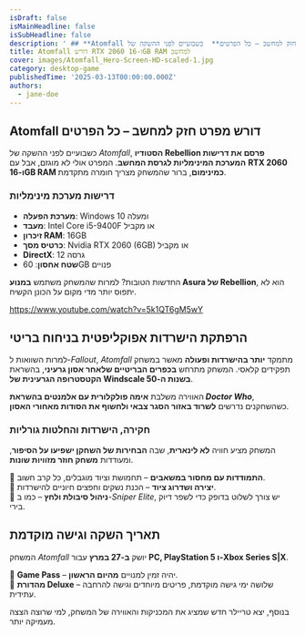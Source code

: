 ```yaml
---
isDraft: false
isMainHeadline: false
isSubHeadline: false
description: ' ## **Atomfall דורש מפרט חזק למחשב – כל הפרטים**  כשבועיים לפני ההשקה של _Atomfall_, **הסטודיו Rebellion פרסם את דרישות המערכת המינימליות לג'
title: Atomfall דורש RTX 2060 ו-16GB RAM למחשב
cover: images/Atomfall_Hero-Screen-HD-scaled-1.jpg
category: desktop-game
publishedTime: '2025-03-13T00:00:00.000Z'
authors:
  - jane-doe
---
```


## **Atomfall דורש מפרט חזק למחשב – כל הפרטים**

כשבועיים לפני ההשקה של _Atomfall_, **הסטודיו Rebellion פרסם את דרישות המערכת המינימליות לגרסת המחשב**. המפרט אולי לא מוגזם, אבל עם **RTX 2060 ו-16GB RAM כמינימום**, ברור שהמשחק מצריך חומרה מתקדמת.

### **דרישות מערכת מינימליות**

- **מערכת הפעלה**: Windows 10 ומעלה
- **מעבד**: Intel Core i5-9400F או מקביל
- **זיכרון RAM**: 16GB
- **כרטיס מסך**: Nvidia RTX 2060 (6GB) או מקביל
- **DirectX**: גרסה 12
- **שטח אחסון**: 60GB פנויים

החדשות הטובות? למרות שהמשחק משתמש **במנוע Asura של Rebellion**, הוא לא יתפוס יותר מדי מקום על הכונן הקשיח.

https://www.youtube.com/watch?v=5k1QT6gM5wY

## **הרפתקת הישרדות אפוקליפטית בניחוח בריטי**

למרות השוואות ל-_Fallout_, _Atomfall_ מתמקד **יותר בהישרדות ופעולה** מאשר במשחק תפקידים קלאסי. המשחק מתרחש **בכפרים הבריטיים שלאחר אסון גרעיני**, בהשראת **הקטסטרופה הגרעינית של Windscale בשנות ה-50**.

האווירה משלבת **אימה פולקלורית עם אלמנטים בהשראת _Doctor Who_**, כשהשחקנים נדרשים **לשרוד באזור הסגר צבאי ולחשוף את הסודות מאחורי האסון**.

### **חקירה, הישרדות והחלטות גורליות**

המשחק מציע חוויה **לא לינארית**, שבה **הבחירות של השחקן ישפיעו על הסיפור**, ומעודדות **משחק חוזר מזוויות שונות**.

🔹 **התמודדות עם מחסור במשאבים** – תחמושת וציוד מוגבלים, כל קרב חשוב.  
🔹 **יצירה ושדרוג ציוד** – הכנת נשקים וחפצים חיוניים להישרדות.  
🔹 **ניהול סיבולת ולחץ** – כמו ב-_Sniper Elite_, יש צורך לשלוט בדופק כדי לשפר דיוק בירי.

## **תאריך השקה וגישה מוקדמת**

המשחק _Atomfall_ יושק **ב-27 במרץ** עבור **PC, PlayStation 5 ו-Xbox Series S|X**.

📌 **Game Pass** – יהיה זמין למנויים **מהיום הראשון**.  
📌 **מהדורת Deluxe** – שלושה ימי גישה מוקדמת, פריטים מיוחדים וגישה להרחבה עתידית.

בנוסף, יצא טריילר חדש שמציג את המכניקות והאווירה של המשחק, למי שרוצה הצצה מעמיקה יותר.
